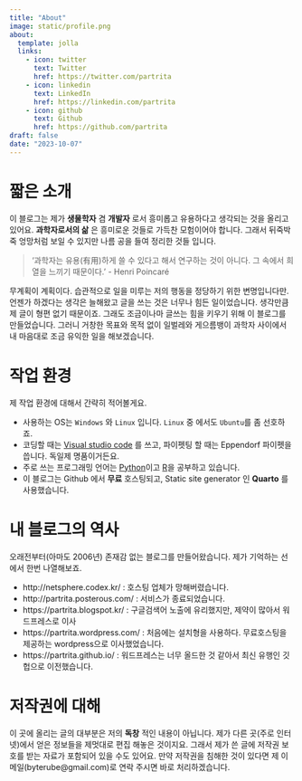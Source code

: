 ```yaml
---
title: "About"
image: static/profile.png
about:
  template: jolla
  links:
    - icon: twitter
      text: Twitter
      href: https://twitter.com/partrita
    - icon: linkedin
      text: LinkedIn
      href: https://linkedin.com/partrita
    - icon: github
      text: Github
      href: https://github.com/partrita
draft: false
date: "2023-10-07"
---
```



# 짧은 소개

이 블로그는 제가 **생물학자** 겸 **개발자** 로서 흥미롭고 유용하다고 생각되는 것을 올리고 있어요. **과학자로서의 삶** 은 흥미로운 것들로 가득찬 모험이어야 합니다. 그래서 뒤죽박죽 엉망처럼 보일 수 있지만 나름 공을 들여 정리한 것들 입니다.  
    
> ‘과학자는 유용(有用)하게 쓸 수 있다고 해서 연구하는 것이 아니다. 그 속에서 희열을 느끼기 때문이다.’ - Henri Poincaré

무계획이 계획이다. 습관적으로 일을 미루는 저의 행동을 정당하기 위한 변명입니다만. 언젠가 하겠다는 생각은 늘해왔고 글을 쓰는 것은 너무나 힘든 일이었습니다. 생각만큼 제 글이 형편 없기 때문이죠. 그래도 조금이나마 글쓰는 힘을 키우기 위해 이 블로그를 만들었습니다. 그러니 거창한 목표와 목적 없이 일벌레와 게으름뱅이 과학자 사이에서 내 마음대로 조금 유익한 일을 해보겠습니다.

# 작업 환경

제 작업 환경에 대해서 간략히 적어볼게요.

<section style="text-align: left;">
- 사용하는 OS는 `Windows` 와 `Linux` 입니다. `Linux` 중 에서도 `Ubuntu`를 좀 선호하죠.
- 코딩할 때는 [Visual studio code](https://code.visualstudio.com) 를 쓰고, 파이펫팅 할 때는 Eppendorf 파이펫을 씁니다. 독일제 명품이거든요.
- 주로 쓰는 프로그래밍 언어는 [Python](https://www.python.org/)이고 [R](https://www.r-project.org/)을 공부하고 있습니다.
- 이 블로그는 Github 에서 **무료** 호스팅되고, Static site generator 인 **Quarto** 를 사용했습니다. 
</section>

# 내 블로그의 역사

오래전부터(아마도 2006년) 존재감 없는 블로그를 만들어왔습니다. 제가 기억하는 선에서 한번 나열해보죠.

<section style="text-align: left;">
- http://netsphere.codex.kr/ : 호스팅 업체가 망해버렸습니다.
- http://partrita.posterous.com/ : 서비스가 종료되었습니다.
- https://partrita.blogspot.kr/ : 구글검색어 노출에 유리했지만, 제약이 많아서 워드프레스로 이사
- https://partrita.wordpress.com/ : 처음에는 설치형을 사용하다. 무료호스팅을 제공하는 wordpress으로 이사했었습니다.
- https://partrita.github.io/ : 워드프레스는 너무 올드한 것 같아서 최신 유행인 깃헙으로 이전했습니다.
</section>

# 저작권에 대해

이 곳에 올리는 글의 대부분은 저의 **독창** 적인 내용이 아닙니다. 제가 다른 곳(주로 인터넷)에서 얻은 정보들을 제멋대로 편집 해놓은 것이지요. 그래서 제가 쓴 글에 저작권 보호를 받는 자료가 포함되어 있을 수도 있어요. 만약 저작권을 침해한 것이 있다면 제 이메일(byterube@gmail.com)로 연락 주시면 바로 처리하겠습니다.